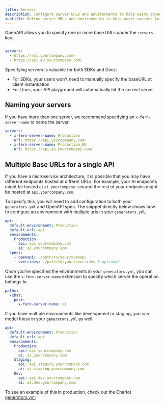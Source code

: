 ```yaml
---
title: Servers
description: Configure server URLs and environments to help users connect to your API.
subtitle: Define server URLs and environments to help users connect to your API.
---
```


OpenAPI allows you to specify one or more base URLs under the `servers` key.

```yml openapi.yml 

servers: 
  - https://api.yourcompany.com/
  - https://api.eu.yourcompany.com/
```

Specifying servers is valuable for both SDKs and Docs: 
- For SDKs, your users won't need to manually specify the baseURL at client instantiation
- For Docs, your API playground will automatically hit the correct server

## Naming your servers

If you have more than one server, we recommend specifying an `x-fern-server-name` to name 
the server. 

```yml openapi.yml {3,5}
servers: 
  - x-fern-server-name: Production
    url: https://api.yourcompany.com/
  - x-fern-server-name: Production_EU
    url: https://api.eu.yourcompany.com/
```

## Multiple Base URLs for a single API

If you have a microservice architecture, it is possible that you may have different endpoints hosted
at differnt URLs. For example, your AI endpoints might be hosted at `ai.yourcompany.com` and the rest 
of your endpoins might be hosted at `api.yourcompany.com`. 

To specify this, you will need to add configuration to both your `generators.yml` and OpenAPI spec. The 
snippet directly below shows how to configure an environment with multiple urls in your `generators.yml`. 

```yml generators.yml {3-8}
api: 
  default-environment: Production
  default-url: api
  environments: 
    Production: 
      api: api.yourcompany.com
      ai: ai.yourcompany.com
  specs: 
    - openapi: ./path/to/your/openapi
      overrides: ./path/to/your/overrides # optional
```

Once you've specified the environments in your `generators.yml`, you can use the `x-fern-server-name` 
extension to specify which server the operation belongs to. 

```yml openapi.yml {4}
paths: 
  /chat: 
    post: 
      x-fern-server-name: ai 
```

If you have multiple environments like development or staging, you can model those in your `generators.yml` 
as well. 

```yml generators.yml {3-8}
api: 
  default-environment: Production
  default-url: api
  environments: 
    Production: 
      api: api.yourcompany.com
      ai: ai.yourcompany.com
    Staging: 
      api: api.staging.yourcompany.com
      ai: ai.staging.yourcompany.com    
    Dev: 
      api: api.dev.yourcompany.com
      ai: ai.dev.yourcompany.com          
```

<Info>To see an example of this in production, check out the Chariot [generators.yml](https://github.com/chariot-giving/chariot-openapi/blob/main/fern/generators.yml)</Info>